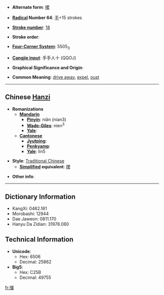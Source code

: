 * '''Alternate form''': [[撵]]

* '''[[Wiktionary:Chinese radical index| Radical]] Number 64''': [[Wiktionary:Chinese radical index 手|手]]+15 strokes

* '''[[Wiktionary:Chinese total strokes index|Stroke number]]''': [[Wiktionary:Chinese total strokes index 18|18]]

* '''Stroke order''': 

* '''[[Wiktionary:Chinese four corner index|Four-Corner System]]''': 5505<sub>3</sub>

* '''[[Wiktionary:Chinese Cangjie index|Cangjie input]]''': 手手人十 (QQOJ)

* '''Graphical Significance and Origin''': 

* '''Common Meaning''': [[drive away]], [[expel]], [[oust]]

----

== Chinese [[Hanzi]] ==

* '''Romanizations'''
** '''[[Mandarin]]'''
*** '''[[Pinyin]]''': niǎn (nian3)
*** '''[[Wade-Giles]]''': nien<sup>3</sup>
*** '''[[Yale]]''': 
** '''[[Cantonese]]'''
*** '''[[Jyutping]]''':
*** '''[[Penkyamp]]''': 
*** '''[[Yale]]''': lin5

* '''Style''': [[Traditional Chinese]] 
** '''[[Simplified Chinese|Simplified]] equivalent''': [[撵]]

* '''Other info''': 

----

== Dictionary Information ==

* KangXi: 0462.161
* Morobashi: 12944
* Dae Jaweon: 0811.170
* Hanyu Da Zidian: 31978.080

== Technical Information ==

* '''Unicode''':
** Hex: 6506
** Decimal: 25862
* '''Big5''':
** Hex: C25B
** Decimal: 49755

[[fr:攆]]